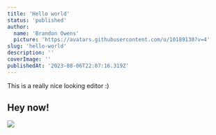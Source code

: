 ```yaml
---
title: 'Hello world'
status: 'published'
author:
  name: 'Brandon Owens'
  picture: 'https://avatars.githubusercontent.com/u/10189130?v=4'
slug: 'hello-world'
description: ''
coverImage: ''
publishedAt: '2023-08-06T22:07:16.319Z'
---
```


This is a really nice looking editor :)

## Hey now!

![](/images//hire-us-splash-tech-picture-U1Nz.jpg)

